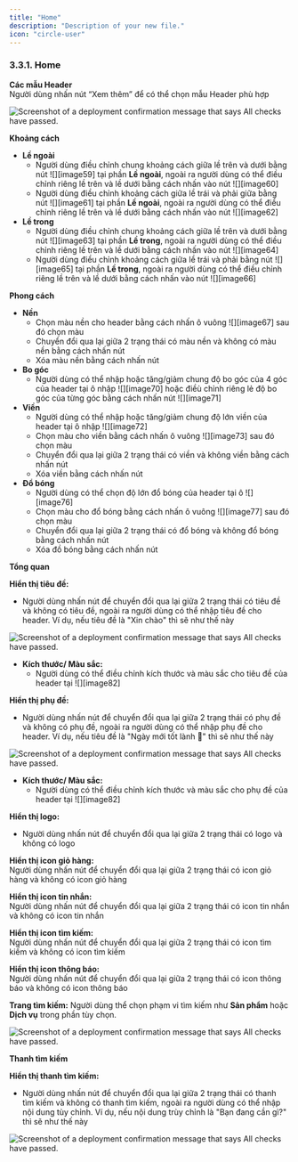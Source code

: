 ```yaml
---
title: "Home"
description: "Description of your new file."
icon: "circle-user"
---
```


### **3.3.1. Home**

**Các mẫu Header**  
Người dùng nhấn nút “Xem thêm” để có thể chọn mẫu Header phù hợp

<Frame caption="Nút xem thêm">
  <img
    src="https://aimini-upload.sgp1.digitaloceanspaces.com/image129_3326f12a1f.png"
    alt="Screenshot of a deployment confirmation message that says All checks have passed."
    style={{ borderRadius:"0.5rem" }}
    title=""
  />
</Frame>

**Khoảng cách**

- **Lề ngoài**
  - Người dùng điều chỉnh chung khoảng cách giữa lề trên và dưới bằng nút ![][image59] tại phần **Lề ngoài**, ngoài ra người dùng có thể điều chỉnh riêng lề trên và lề dưới bằng cách nhấn vào nút ![][image60]
  - Người dùng điều chỉnh khoảng cách giữa lề trái và phải giữa bằng nút ![][image61] tại phần **Lề ngoài**, ngoài ra người dùng có thể điều chỉnh riêng lề trên và lề dưới bằng cách nhấn vào nút ![][image62]
- **Lề trong**
  - Người dùng điều chỉnh chung khoảng cách giữa lề trên và dưới bằng nút ![][image63] tại phần **Lề trong**, ngoài ra người dùng có thể điều chỉnh riêng lề trên và lề dưới bằng cách nhấn vào nút ![][image64]
  - Người dùng điều chỉnh khoảng cách giữa lề trái và phải bằng nút ![][image65] tại phần **Lề trong**, ngoài ra người dùng có thể điều chỉnh riêng lề trên và lề dưới bằng cách nhấn vào nút ![][image66]

**Phong cách**
- **Nền**
  - Chọn màu nền cho header bằng cách nhấn ô vuông ![][image67] sau đó chọn màu
  - Chuyển đổi qua lại giữa 2 trạng thái có màu nền và không có màu nền bằng cách nhấn nút <Icon icon="eye" color="#cfcfcf" size={15} />
  - Xóa màu nền bằng cách nhấn nút <Icon icon="minus" color="#cfcfcf" size={15} />
- **Bo góc**
  - Người dùng có thể nhập hoặc tăng/giảm chung độ bo góc của 4 góc của header tại ô nhập ![][image70] hoặc điềù chỉnh riêng lẻ độ bo góc của từng góc bằng cách nhấn nút ![][image71]
- **Viền**
  - Người dùng có thể nhập hoặc tăng/giảm chung độ lớn viền của header tại ô nhập ![][image72]
  - Chọn màu cho viền bằng cách nhấn ô vuông ![][image73] sau đó chọn màu
  - Chuyển đổi qua lại giữa 2 trạng thái có viền và không viền bằng cách nhấn nút <Icon icon="eye" color="#cfcfcf" size={15} />
  - Xóa viền bằng cách nhấn nút <Icon icon="minus" color="#cfcfcf" size={15} />
- **Đổ bóng**
  - Người dùng có thể chọn độ lớn đổ bóng của header tại ô ![][image76]
  - Chọn màu cho đổ bóng bằng cách nhấn ô vuông ![][image77] sau đó chọn màu
  - Chuyển đổi qua lại giữa 2 trạng thái có đổ bóng và không đổ bóng bằng cách nhấn nút <Icon icon="eye" color="#cfcfcf" size={15} />
  - Xóa đồ bóng bằng cách nhấn nút <Icon icon="minus" color="#cfcfcf" size={15} />

**Tổng quan**

**Hiển thị tiêu đề:**
- Người dùng nhấn nút <Icon icon="toggle-large-on" color="#0a06e4" size={15} /> để chuyển đổi qua lại giữa 2 trạng thái có tiêu đề và không có tiêu đề, ngoài ra người dùng có thể nhập tiêu đề cho header. Ví dụ, nếu tiêu đề là "Xin chào" thì sẽ như thế này

<Frame caption="Tiêu đề header">
  <img
    src="https://aimini-upload.sgp1.digitaloceanspaces.com/image88_99772ecfa8.png"
    alt="Screenshot of a deployment confirmation message that says All checks have passed."
    style={{ borderRadius:"0.5rem" }}
    title=""
  />
</Frame>

- **Kích thước/ Màu sắc:**
  - Người dùng có thể điều chỉnh kích thước và màu sắc cho tiêu đề của header tại ![][image82]

**Hiển thị phụ đề:**
- Người dùng nhấn nút <Icon icon="toggle-large-on" color="#0a06e4" size={15} /> để chuyển đổi qua lại giữa 2 trạng thái có phụ đề và không có phụ đề, ngoài ra người dùng có thể nhập phụ đề cho header. Ví dụ, nếu tiêu đề là "Ngày mới tốt lành 👋" thì sẽ như thế này

<Frame caption="Phụ đề header">
  <img
    src="https://aimini-upload.sgp1.digitaloceanspaces.com/image221_8acdfaedd4.png"
    alt="Screenshot of a deployment confirmation message that says All checks have passed."
    style={{ borderRadius:"0.5rem" }}
    title=""
  />
</Frame>

- **Kích thước/ Màu sắc:**
  - Người dùng có thể điều chỉnh kích thước và màu sắc cho phụ đề của header tại ![][image82]

**Hiển thị logo:**
- Người dùng nhấn nút <Icon icon="toggle-large-on" color="#0a06e4" size={15} /> để chuyển đổi qua lại giữa 2 trạng thái có logo và không có logo

**Hiển thị icon giỏ hàng:**  
Người dùng nhấn nút <Icon icon="toggle-large-on" color="#0a06e4" size={15} /> để chuyển đổi qua lại giữa 2 trạng thái có icon giỏ hàng và không có icon giỏ hàng

**Hiển thị icon tin nhắn:**  
Người dùng nhấn nút <Icon icon="toggle-large-on" color="#0a06e4" size={15} /> để chuyển đổi qua lại giữa 2 trạng thái có icon tin nhắn và không có icon tin nhắn

**Hiển thị icon tìm kiếm:**  
Người dùng nhấn nút <Icon icon="toggle-large-on" color="#0a06e4" size={15} /> để chuyển đổi qua lại giữa 2 trạng thái có icon tìm kiếm và không có icon tìm kiếm

**Hiển thị icon thông báo:**  
Người dùng nhấn nút <Icon icon="toggle-large-on" color="#0a06e4" size={15} /> để chuyển đổi qua lại giữa 2 trạng thái có icon thông báo và không có icon thông báo

**Trang tìm kiếm:**
Người dùng thể chọn phạm vi tìm kiếm như **Sản phẩm** hoặc **Dịch vụ** trong phần tùy chọn.

<Frame caption="Điều chỉnh tùy chọn trang tìm kiếm">
  <img
    src="https://aimini-upload.sgp1.digitaloceanspaces.com/image102_c0beb86e26.png"
    alt="Screenshot of a deployment confirmation message that says All checks have passed."
    style={{ borderRadius:"0.5rem" }}
    title=""
  />
</Frame>

**Thanh tìm kiếm**

**Hiển thị thanh tìm kiếm:**
- Người dùng nhấn nút <Icon icon="toggle-large-on" color="#0a06e4" size={15} /> để chuyển đổi qua lại giữa 2 trạng thái có thanh tìm kiếm và không có thanh tìm kiếm, ngoài ra người dùng có thể nhập nội dung tùy chỉnh. Ví dụ, nếu nội dung trùy chỉnh là "Bạn đang cần gì?" thì sẽ như thế này

<Frame caption="Thanh tìm kiếm">
  <img
    src="https://aimini-upload.sgp1.digitaloceanspaces.com/image87_32421d153c.png"
    alt="Screenshot of a deployment confirmation message that says All checks have passed."
    style={{ borderRadius:"0.5rem" }}
    title=""
  />
</Frame>
